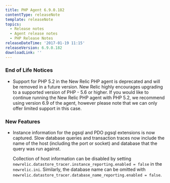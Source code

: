 ```yaml
---
title: PHP Agent 6.9.0.182
contentType: releaseNote
template: releaseNote
topics:
  - Release notes
  - Agent release notes
  - PHP Release Notes
releaseDateTime: '2017-01-19 11:15'
releaseVersion: 6.9.0.182
downloadLink: ''
---
```


### End of Life Notices

* Support for PHP 5.2 in the New Relic PHP agent is deprecated and will be removed in a future version. New Relic highly encourages upgrading to a supported version of PHP - 5.6 or higher. If you would like to continue running the New Relic PHP agent with PHP 5.2, we recommend using version 6.9 of the agent, however please note that we can only offer limited support in this case.

### New Features

* Instance information for the pgsql and PDO pgsql extensions is now captured. Slow database queries and transaction traces now include the name of the host (including the port or socket) and database that the query was run against.

  Collection of host information can be disabled by setting `newrelic.datastore_tracer.instance_reporting.enabled = false` in the `newrelic.ini`. Similarly, the database name can be omitted with `newrelic.datastore_tracer.database_name_reporting.enabled = false`.
